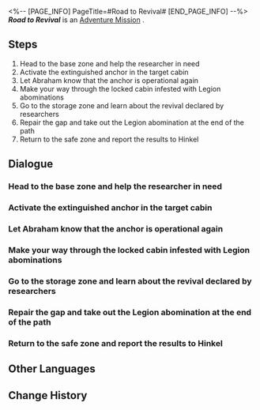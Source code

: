 <%-- [PAGE_INFO]
PageTitle=#Road to Revival#
[END_PAGE_INFO] --%>
{{Stub|Dialogue, characters, and location(s)}}
{{Mission Infobox
|id            = 2000101
|title         = 
|image         = Mission Road to Revival.png
|type          = Adventure
|event_name    = 
|chapter       = 
|requirements  = [[Adventure Mission]] ''[[Road to Revival]]'' completed
|summary       = <!--official mission summary from Fate's Atlas-->
|characters    = <!--characters that appear in this mission-->
|startLocation = <!--location as it intially appears on the mission screen-->
|world         = <!--i.e. Penacony-->
|area          = <!--i.e. A Child's Dream-->
|prev          = 
|next          = Road to Revival
|exp           = 100
|credits       = 4000
|stellarJade   = 
|other         = {{Card List|Adventure Log*2; Hertareum*50|delim=;}}
}}
'''''Road to Revival''''' is an [[Adventure Mission]]<!--in [world]-->.

==Steps==
# Head to the base zone and help the researcher in need
# Activate the extinguished anchor in the target cabin
# Let Abraham know that the anchor is operational again
# Make your way through the locked cabin infested with Legion abominations
# Go to the storage zone and learn about the revival declared by researchers
# Repair the gap and take out the Legion abomination at the end of the path
# Return to the safe zone and report the results to Hinkel

<!--
==Gameplay Notes==

--><!--
==Trial Character==

-->
==Dialogue==
{{Stub Dialogue}}
{{Dialogue Start}}
:{{tx}}
{{Dialogue End}}

===Head to the base zone and help the researcher in need===
{{Mission Description|type=adventure|location=<!--to be added-->|update|The Base Zone on the frontline is engulfed in grave danger. The researchers are alone and waiting for support. At this moment, an acquaintance named Abraham is about to face his Achilles Heel...}}
{{Dialogue Start}}
:{{tx}}
{{Dialogue End}}

===Activate the extinguished anchor in the target cabin===
{{Mission Description|type=adventure|location=<!--to be added-->|update|The Base Zone on the frontline is engulfed in grave danger. The researchers are alone and waiting for support. At this moment, an acquaintance named Abraham is about to face his Achilles Heel...}}
{{Dialogue Start}}
:{{tx}}
{{Dialogue End}}

===Let Abraham know that the anchor is operational again===
{{Mission Description|type=adventure|location=<!--to be added-->|update|The Base Zone on the frontline is engulfed in grave danger. The researchers are alone and waiting for support. At this moment, an acquaintance named Abraham is about to face his Achilles Heel...}}
{{Dialogue Start}}
:{{tx}}
{{Dialogue End}}

===Make your way through the locked cabin infested with Legion abominations===
{{Mission Description|type=adventure|location=<!--to be added-->|update|The Base Zone on the frontline is engulfed in grave danger. The researchers are alone and waiting for support. At this moment, an acquaintance named Abraham is about to face his Achilles Heel...}}
{{Dialogue Start}}
:{{tx}}
{{Dialogue End}}

===Go to the storage zone and learn about the revival declared by researchers===
{{Mission Description|type=adventure|location=<!--to be added-->|update|The Storage Zone that once held a variety of Curios has been turned into an emergency safe zone. The chilling shadows of death still linger, and the monsters continue to roam free in the silvery cabin. An exhilarating declaration of revival will be taking place here.<br />There's no time to waste! Your efforts are the firewood that will fuel the flames of revival!}}
{{Dialogue Start}}
:{{tx}}
{{Dialogue End}}

===Repair the gap and take out the Legion abomination at the end of the path===
{{Mission Description|type=adventure|location=<!--to be added-->|update|The Storage Zone that once held a variety of Curios has been turned into an emergency safe zone. The chilling shadows of death still linger, and the monsters continue to roam free in the silvery cabin. An exhilarating declaration of revival will be taking place here.<br />There's no time to waste! Your efforts are the firewood that will fuel the flames of revival!}}
{{Dialogue Start}}
:{{tx}}
{{Dialogue End}}

===Return to the safe zone and report the results to Hinkel===
{{Mission Description|type=adventure|location=<!--to be added-->|update|The Storage Zone that once held a variety of Curios has been turned into an emergency safe zone. The chilling shadows of death still linger, and the monsters continue to roam free in the silvery cabin. An exhilarating declaration of revival will be taking place here.<br />There's no time to waste! Your efforts are the firewood that will fuel the flames of revival!}}
{{Dialogue Start}}
:{{tx}}
{{Dialogue End}}

==Other Languages==
{{Other Languages
|en   = Road to Revival
|zhs  = 复兴之路
|zht  = 復興之路
|ja   = 復興の路
|ko   = 부흥의 길
|es   = El camino del renacimiento
|fr   = La route vers la renaissance
|ru   = Дорога возрождения
|th   = เส้นทางแห่งความรุ่งเรือง
|vi   = Con Đường Phục Hưng
|de   = Weg zur Wiederbelebung
|id   = Jalan Kebangkitan
|pt   = Estrada para o Renascimento
}}

==Change History==
{{Change History|1.0}}
